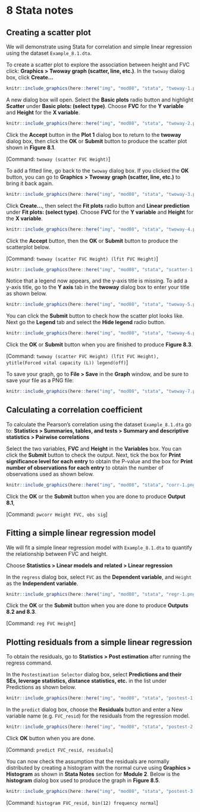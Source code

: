 # **8**    Stata notes {-}

## Creating a scatter plot

We will demonstrate using Stata for correlation and simple linear regression using the dataset `Example_8.1.dta`.

To create a scatter plot to explore the association between height and FVC click: **Graphics > Twoway graph (scatter, line, etc.)**. In the `twoway` dialog box, click **Create...**

```r
knitr::include_graphics(here::here("img", "mod08", "stata", "twoway-1.png"))
```

A new dialog box will open. Select the **Basic plots** radio button and highlight **Scatter** under **Basic plots: (select type)**. Choose **FVC** for the **Y variable** and **Height** for the **X variable**.

```r
knitr::include_graphics(here::here("img", "mod08", "stata", "twoway-2.png"))
```

Click the **Accept** button in the **Plot 1** dialog box to return to the **twoway** dialog box, then click the **OK** or **Submit** button to produce the scatter plot shown in **Figure 8.1**.

[Command: `twoway (scatter FVC Height)`]

To add a fitted line, go back to the `twoway` dialog box. If you clicked the **OK** button, you can go to **Graphics** **> Twoway** **graph (scatter, line, etc.)** to bring it back again.

```r
knitr::include_graphics(here::here("img", "mod08", "stata", "twoway-3.png"))
```

Click **Create...**, then select the **Fit plots** radio button and **Linear prediction** under **Fit plots: (select type)**. Choose **FVC** for the **Y variable** and **Height** for the **X variable**.

```r
knitr::include_graphics(here::here("img", "mod08", "stata", "twoway-4.png"))
```

Click the **Accept** button, then the **OK** or **Submit** button to produce the scatterplot below.

[Command: `twoway (scatter FVC Height) (lfit FVC Height)`]

```r
knitr::include_graphics(here::here("img", "mod08", "stata", "scatter-1.png"))
```

Notice that a legend now appears, and the y-axis title is missing. To add a y-axis title, go to the **Y axis** tab in the **twoway** dialog box to enter your title as shown below.

```r
knitr::include_graphics(here::here("img", "mod08", "stata", "twoway-5.png"))
```

You can click the **Submit** button to check how the scatter plot looks like. Next go the **Legend** tab and select the **Hide legend** radio button.

```r
knitr::include_graphics(here::here("img", "mod08", "stata", "twoway-6.png"))
```

Click the **OK** or **Submit** button when you are finished to produce **Figure 8.3**.

[Command: `twoway (scatter FVC Height) (lfit FVC Height), ytitle(Forced vital capacity (L)) legend(off)`]

To save your graph, go to **File > Save** in the **Graph** window, and be sure to save your file as a PNG file:

```r
knitr::include_graphics(here::here("img", "mod08", "stata", "twoway-7.png"))
```

## Calculating a correlation coefficient

To calculate the Pearson's correlation using the dataset `Example_8.1.dta` go to: **Statistics > Summaries, tables, and tests > Summary and descriptive statistics > Pairwise correlations**

Select the two variables, **FVC** and **Height** in the **Variables** box. You can click the **Submit** button to check the output. Next, tick the box for **Print significance level for each entry** to obtain the P-value and the box for **Print number of observations for each entry** to obtain the number of observations used as shown below.

```r
knitr::include_graphics(here::here("img", "mod08", "stata", "corr-1.png"))
```

Click the **OK** or the **Submit** button when you are done to produce **Output 8.1**,

[Command: `pwcorr Height FVC, obs sig`]

## Fitting a simple linear regression model

We will fit a simple linear regression model with `Example_8.1.dta` to quantify the relationship between FVC and height.

Choose **Statistics > Linear models and related > Linear regression**

In the `regress` dialog box, select `FVC` as the **Dependent variable**, and `Height` as the **Independent variable**.

```r
knitr::include_graphics(here::here("img", "mod08", "stata", "regr-1.png"))
```

Click the **OK** or the **Submit** button when you are done to produce **Outputs 8.2 and 8.3**.

[Command: `reg FVC Height`]

## Plotting residuals from a simple linear regression

To obtain the residuals, go to **Statistics > Post estimation** after running the regress command.

In the `Postestimation Selector` dialog box, select **Predictions and their SEs, leverage statistics, distance statistics, etc.** in the list under Predictions as shown below.

```r
knitr::include_graphics(here::here("img", "mod08", "stata", "postest-1.png"))
```

In the `predict` dialog box, choose the **Residuals** button and enter a New variable name (e.g. `FVC_resid`) for the residuals from the regression model.

```r
knitr::include_graphics(here::here("img", "mod08", "stata", "postest-2.png"))
```

Click **OK** button when you are done.

[Command: `predict FVC_resid, residuals`]

You can now check the assumption that the residuals are normally distributed by creating a histogram with the normal curve using **Graphics > Histogram** as shown in **Stata Notes** section for **Module 2**. Below is the **histogram** dialog box used to produce the graph in **Figure 8.5**.

```r
knitr::include_graphics(here::here("img", "mod08", "stata", "postest-3.png"))
```

[Command: `histogram FVC_resid, bin(12) frequency normal`]


